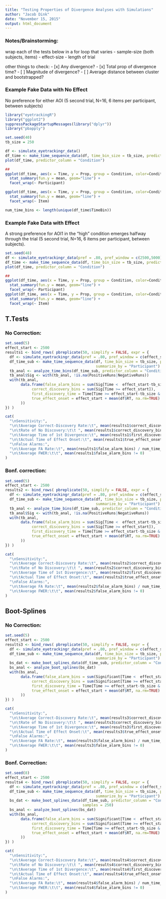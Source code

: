 ```yaml
---
title: "Testing Properties of Divergence Analyses with Simulations"
author: "Jacob Dink"
date: "November 15, 2015"
output: html_document
---
```


### Notes/Brainstorming:

wrap each of the tests below in a for loop that varies
- sample-size (both subjects, items)
- effect-size
- length of trial

other things to check:
- [x] Any divergence?
- [x] Total prop of divergence time?
- [ ] Magnitude of divergence?
- [ ] Average distance between cluster and bootstrapped? 

### Example Fake Data with No Effect

No preference for either AOI (5 second trial, N=16, 6 items per participant, between subjects)

```r
library("eyetrackingR")
library("ggplot2")
suppressPackageStartupMessages(library("dplyr"))
library("pbapply")

set.seed(40)
tb_size = 250

df <- simulate_eyetrackingr_data()
df_time <- make_time_sequence_data(df, time_bin_size = tb_size, predictor_columns = "Condition", aois = "AOI1")
plot(df_time, predictor_column = "Condition")

##
ggplot(df_time, aes(x = Time, y = Prop, group = Condition, color=Condition)) +
  stat_summary(fun.y = mean, geom="line") +
  facet_wrap(~ Participant)

ggplot(df_time, aes(x = Time, y = Prop, group = Condition, color=Condition)) +
  stat_summary(fun.y = mean, geom="line") +
  facet_wrap(~ Item)

num_time_bins <- length(unique(df_time$TimeBin))
```

### Example Fake Data with Effect

A strong preference for AOI1 in the "high" condition emerges halfway through the trial (5 second trial, N=16, 6 items per participant, between subjects).

```r
set.seed(48)
df <- simulate_eyetrackingr_data(pref = .80, pref_window = c(2500,5000))
df_time <- make_time_sequence_data(df, time_bin_size = tb_size, predictor_columns = "Condition", aois = "AOI1")
plot(df_time, predictor_column = "Condition")

##
ggplot(df_time, aes(x = Time, y = Prop, group = Condition, color=Condition)) +
  stat_summary(fun.y = mean, geom="line") +
  facet_wrap(~ Participant)
ggplot(df_time, aes(x = Time, y = Prop, group = Condition, color=Condition)) +
  stat_summary(fun.y = mean, geom="line") +
  facet_wrap(~ Item)
```

## T.Tests

### No Correction:

```r
set.seed(5)
effect_start <- 2500
results1 <- bind_rows( pbreplicate(50, simplify = FALSE, expr = {
  df <- simulate_eyetrackingr_data(pref = .80, pref_window = c(effect_start,5000))
  df_time_sub <- make_time_sequence_data(df, time_bin_size = tb_size, predictor_columns = "Condition", aois = "AOI1", 
                                         summarize_by = "Participant")
  tb_anal <- analyze_time_bins(df_time_sub, predictor_column = "Condition", test = "t.test", alpha = .05, quiet=TRUE)
  tb_anal$Sig <- with(tb_anal, !is.na(PositiveRuns|NegativeRuns))
  with(tb_anal, 
       data.frame(false_alarm_bins = sum(Sig[Time <  effect_start-tb_size]),
            correct_discovery_bins = sum(Sig[Time >= effect_start]),
            first_discovery_time = Time[Time >= effect_start-tb_size & Sig][1],
            true_effect_onset = effect_start + mean(df$RT, na.rm=TRUE)
       ))
}) )

cat(
  "\nSensitivity:",
  "\n\tAverage Correct-Discovery Rate:\t", mean(results1$correct_discovery_bins) / num_time_bins,
  "\n\tRate of No Discovery:\t\t ", mean(results1$correct_discovery_bins==0),
  "\n\tAverage Time of 1st Divergence:\t", mean(results1$first_discovery_time, na.rm=TRUE),
  "\n\tActual Time of Effect Onset:\t", mean(results1$true_effect_onset),
  "\nFalse Alarms:",
  "\n\tAverage FA Rate:\t", mean(results1$false_alarm_bins) / num_time_bins,
  "\n\tAverage FWER:\t\t", mean(results1$false_alarm_bins != 0)
)
```

### Bonf. correction:

```r
set.seed(5)
effect_start <- 2500
results2 <- bind_rows( pbreplicate(50, simplify = FALSE, expr = {
  df <- simulate_eyetrackingr_data(pref = .80, pref_window = c(effect_start,5000))
  df_time_sub <- make_time_sequence_data(df, time_bin_size = tb_size, predictor_columns = "Condition", aois = "AOI1", 
                                         summarize_by = "Participant")
  tb_anal <- analyze_time_bins(df_time_sub, predictor_column = "Condition", test = "t.test", alpha = .05/num_time_bins, quiet=TRUE)
  tb_anal$Sig <- with(tb_anal, !is.na(PositiveRuns|NegativeRuns))
  with(tb_anal, 
       data.frame(false_alarm_bins = sum(Sig[Time <  effect_start-tb_size]),
            correct_discovery_bins = sum(Sig[Time >= effect_start]),
            first_discovery_time = Time[Time >= effect_start-tb_size & Sig][1],
            true_effect_onset = effect_start + mean(df$RT, na.rm=TRUE)
       ))
}) )

cat(
  "\nSensitivity:",
  "\n\tAverage Correct-Discovery Rate:\t", mean(results2$correct_discovery_bins) / num_time_bins,
  "\n\tRate of No Discovery:\t\t ", mean(results2$correct_discovery_bins==0),
  "\n\tAverage Time of 1st Divergence:\t", mean(results2$first_discovery_time, na.rm=TRUE),
  "\n\tActual Time of Effect Onset:\t", mean(results2$true_effect_onset),
  "\nFalse Alarms:",
  "\n\tAverage FA Rate:\t", mean(results2$false_alarm_bins) / num_time_bins,
  "\n\tAverage FWER:\t\t", mean(results2$false_alarm_bins != 0)
)
```

## Boot-Splines

### No Correction:

```r
set.seed(5)
effect_start <- 2500
results3 <- bind_rows( pbreplicate(50, simplify = FALSE, expr = {
  df <- simulate_eyetrackingr_data(pref = .80, pref_window = c(effect_start,5000))
  df_time_sub <- make_time_sequence_data(df, time_bin_size = tb_size, predictor_columns = "Condition", aois = "AOI1", 
                                         summarize_by = "Participant")
  bs_dat <- make_boot_splines_data(df_time_sub, predictor_column = "Condition", within_subj = FALSE, alpha = .05, samples = 250)
  bs_anal <- analyze_boot_splines(bs_dat)
  with(bs_anal, 
       data.frame(false_alarm_bins = sum(Significant[Time <  effect_start-tb_size]),
            correct_discovery_bins = sum(Significant[Time >= effect_start]),
            first_discovery_time = Time[Time >= effect_start-tb_size & Significant][1],
            true_effect_onset = effect_start + mean(df$RT, na.rm=TRUE)
       ))
}) )

cat(
  "\nSensitivity:",
  "\n\tAverage Correct-Discovery Rate:\t", mean(results3$correct_discovery_bins) / num_time_bins,
  "\n\tRate of No Discovery:\t\t ", mean(results3$correct_discovery_bins==0),
  "\n\tAverage Time of 1st Divergence:\t", mean(results3$first_discovery_time, na.rm=TRUE),
  "\n\tActual Time of Effect Onset:\t", mean(results3$true_effect_onset),
  "\nFalse Alarms:",
  "\n\tAverage FA Rate:\t", mean(results3$false_alarm_bins) / num_time_bins,
  "\n\tAverage FWER:\t\t", mean(results3$false_alarm_bins != 0)
)
```

### Bonf. Correction:

```r
set.seed(8)
effect_start <- 2500
results4 <- bind_rows( pbreplicate(50, simplify = FALSE, expr = {
  df <- simulate_eyetrackingr_data(pref = .80, pref_window = c(effect_start,5000))
  df_time_sub <- make_time_sequence_data(df, time_bin_size = tb_size, predictor_columns = "Condition", aois = "AOI1", 
                                         summarize_by = "Participant")
  bs_dat <- make_boot_splines_data(df_time_sub, predictor_column = "Condition", within_subj = FALSE, alpha = .05/num_time_bins, 
                                   samples = 250)
  bs_anal <- analyze_boot_splines(bs_dat)
  with(bs_anal, 
       data.frame(false_alarm_bins = sum(Significant[Time <  effect_start-tb_size]),
            correct_discovery_bins = sum(Significant[Time >= effect_start]),
            first_discovery_time = Time[Time >= effect_start-tb_size & Significant][1],
            true_effect_onset = effect_start + mean(df$RT, na.rm=TRUE)
       ))
}) )

cat(
  "\nSensitivity:",
  "\n\tAverage Correct-Discovery Rate:\t", mean(results4$correct_discovery_bins) / num_time_bins,
  "\n\tRate of No Discovery:\t\t ", mean(results4$correct_discovery_bins==0),
  "\n\tAverage Time of 1st Divergence:\t", mean(results4$first_discovery_time, na.rm=TRUE),
  "\n\tActual Time of Effect Onset:\t", mean(results4$true_effect_onset),
  "\nFalse Alarms:",
  "\n\tAverage FA Rate:\t", mean(results4$false_alarm_bins) / num_time_bins,
  "\n\tAverage FWER:\t\t", mean(results4$false_alarm_bins != 0)
)
```